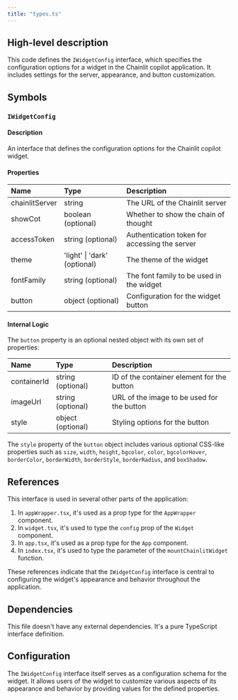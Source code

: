 ```yaml
---
title: "types.ts"
---
```


## High-level description
This code defines the `IWidgetConfig` interface, which specifies the configuration options for a widget in the Chainlit copilot application. It includes settings for the server, appearance, and button customization.

## Symbols

### `IWidgetConfig`
#### Description
An interface that defines the configuration options for the Chainlit copilot widget.

#### Properties
| Name | Type | Description |
|:-----|:-----|:------------|
| chainlitServer | string | The URL of the Chainlit server |
| showCot | boolean (optional) | Whether to show the chain of thought |
| accessToken | string (optional) | Authentication token for accessing the server |
| theme | 'light' \| 'dark' (optional) | The theme of the widget |
| fontFamily | string (optional) | The font family to be used in the widget |
| button | object (optional) | Configuration for the widget button |

#### Internal Logic
The `button` property is an optional nested object with its own set of properties:

| Name | Type | Description |
|:-----|:-----|:------------|
| containerId | string (optional) | ID of the container element for the button |
| imageUrl | string (optional) | URL of the image to be used for the button |
| style | object (optional) | Styling options for the button |

The `style` property of the `button` object includes various optional CSS-like properties such as `size`, `width`, `height`, `bgcolor`, `color`, `bgcolorHover`, `borderColor`, `borderWidth`, `borderStyle`, `borderRadius`, and `boxShadow`.

## References
This interface is used in several other parts of the application:

1. In `appWrapper.tsx`, it's used as a prop type for the `AppWrapper` component.
2. In `widget.tsx`, it's used to type the `config` prop of the `Widget` component.
3. In `app.tsx`, it's used as a prop type for the `App` component.
4. In `index.tsx`, it's used to type the parameter of the `mountChainlitWidget` function.

These references indicate that the `IWidgetConfig` interface is central to configuring the widget's appearance and behavior throughout the application.

## Dependencies
This file doesn't have any external dependencies. It's a pure TypeScript interface definition.

## Configuration
The `IWidgetConfig` interface itself serves as a configuration schema for the widget. It allows users of the widget to customize various aspects of its appearance and behavior by providing values for the defined properties.